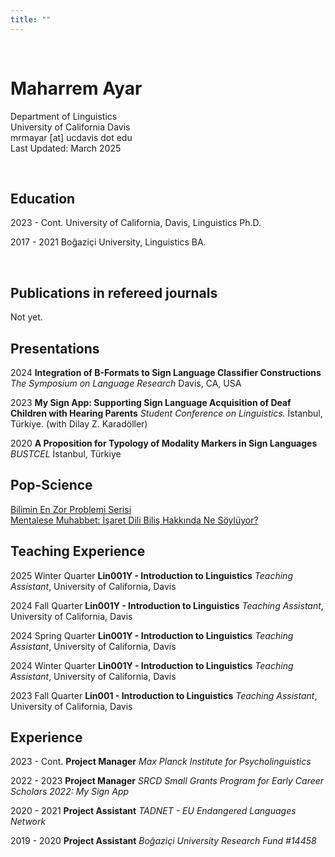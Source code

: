 ```yaml
---
title: ""
---
```

<br>

# Maharrem Ayar
Department of Linguistics
  <br /> University of California Davis
 <br /> mrmayar [at] ucdavis dot edu
 <br /> Last Updated: March 2025

<br>

## Education

2023 - Cont. University of California, Davis, Linguistics Ph.D.

2017 - 2021 Boğaziçi University, Linguistics BA. 

\

## Publications in refereed journals\
  
Not yet.

## Presentations

2024 **Integration of B-Formats to Sign Language Classifier Constructions** *The Symposium on Language Research* Davis, CA, USA

2023 **My Sign App: Supporting Sign Language Acquisition of Deaf Children with Hearing Parents** *Student Conference on Linguistics.* İstanbul, Türkiye. (with Dilay Z. Karadöller)

2020 **A Proposition for Typology of Modality Markers in Sign Languages** *BUSTCEL* İstanbul, Türkiye

## Pop-Science

[Bilimin En Zor Problemi Serisi](https://medium.com/cogist/tagged/bilimin-en-zor-problemi)
<br />[Mentalese Muhabbet: İşaret Dili Biliş Hakkında Ne Söylüyor?](https://open.spotify.com/episode/5OokyTNJJvmBpCBadQ9hOx?si=XFu-rZeXRYO_f1CdYAzLVA&nd=1&dlsi=f02d09ff6ae54fdf)

## Teaching Experience

2025 Winter Quarter **Lin001Y - Introduction to Linguistics** *Teaching Assistant*, University of California, Davis

2024 Fall Quarter **Lin001Y - Introduction to Linguistics** *Teaching Assistant*, University of California, Davis

2024 Spring Quarter **Lin001Y - Introduction to Linguistics** *Teaching Assistant*, University of California, Davis

2024 Winter Quarter **Lin001Y - Introduction to Linguistics** *Teaching Assistant*, University of California, Davis

2023 Fall Quarter **Lin001 - Introduction to Linguistics** *Teaching Assistant*, University of California, Davis

## Experience

2023 - Cont. **Project Manager** *Max Planck Institute for Psycholinguistics*

2022 - 2023 **Project Manager** *SRCD Small Grants Program for Early Career Scholars 2022: My Sign App*

2020 - 2021 **Project Assistant** *TADNET - EU Endangered Languages Network*

2019 - 2020 **Project Assistant** *Boğaziçi University Research Fund #14458*
